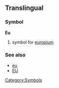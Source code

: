 ==Translingual==
===Symbol===
'''Eu'''
#{{chemistry}} symbol for [[europium]]
===See also===
*[[eu]]
*[[EU]]
[[Category:Symbols]]